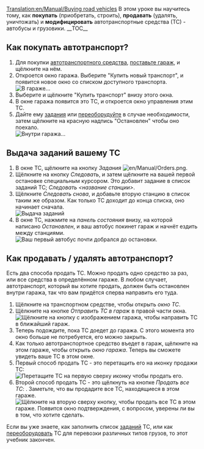 [[Translation:en/Manual/Buying road vehicles]]
{{ru/Необходимо сделать|поменять картинки}}
{{ru/Manual/Учебник}}
В этом уроке вы научитесь тому, как '''покупать''' (приобретать, строить), '''продавать''' (удалять, уничтожать) и '''модифицировать''' автотранспортные средства (ТС) - автобусы и грузовики.
__TOC__ 
==Как покупать автотранспорт?==

# Для покупки [[ru/Manual/Автотранспорт|автотранспортного средства]], [[ru/Manual/Строительство гаражей|поставьте гараж]], и щёлкните на нём.
# Откроется окно гаража. Выберите "Купить новый транспорт", и появится новое окно со списком доступного транспорта.<br/>[[File:en/Manual/Tutorial bus 5.png|frame|none|В гараже...]]
# Выберите и щёлкните "Купить транспорт" внизу этого окна.
# В окне гаража появится это ТС, и откроется окно управления этим ТС.
# Дайте ему [[ru/Manual/Задания|задания]] или [[ru/Manual/Переоборудование|переоборудуйте]] в случае необходимости, затем щёлкните на красную надпись "Остановлен" чтобы оно поехало.<br/>[[File:en/Manual/Stopped bus.png|frame|none|Внутри гаража...]]

==Выдача заданий вашему ТС==
#В окне ТС, щёлкните на кнопку ''Задания'' [[File:en/Manual/Orders.png]]. 
#Щёлкните на кнопку ''Следовать'', и затем щёлкните на вашей первой остановке специальным курсором. Это добавит задание в список заданий ТС; ''Следовать <название станции>''. 
#Щёлкните ''Следовать снова'', и добавьте вторую станцию в список таким же образом. Как только ТС доходит до конца списка, оно начинает сначала.<br/>[[File:en/Manual/Tutorial bus 6.png|frame|none|Выдача заданий]]
#В окне ТС, нажмите на ''панель состояния'' внизу, на которой написано ''Остановлен'', и ваш автобус покинет гараж и начнёт ездить между станциями.<br/>[[File:en/Manual/Tutorial bus 7.png|frame|none|Ваш первый автобус почти добрался до остановки.]]

==Как продавать / удалять автотранспорт?==
Есть два способа продать ТС. Можно продать одно средство за раз, или все средства в определённом гараже. В любом случает, автотранспорт, который вы хотите продать, должен быть остановлен внутри гаража, так что вам придётся сперва направить его туда.

# Щёлкните на транспортном средстве, чтобы открыть ''окно ТС''.
# Щёлкните на кнопке ''Отправить ТС в гараж'' в правой части окна.<br/>[[File:en/Manual/Buying-road-vehicles-6.png|none|frame|Щёлкните на кнопку с изображением гаража, чтобы направить ТС в ближайший гараж.]]
# Теперь подождите, пока ТС доедет до гаража. С этого момента это окно больше не потребуется, его можно закрыть.
# Как только автотранспортное средство въедет в гараж, щёлкните на этом гараже, чтобы открыть ''окно гаража''. Теперь вы сможете увидеть ваше ТС в этом окне.
# Первый способ продать ТС - это перетащить его на иконку продажи ТС:<br/>[[File:en/Manual/Buying-road-vehicles-7.png|none|frame|Перетащите ТС на первую сверху иконку чтобы продать его.]]
# Второй способ продать ТС - это щёлкнуть на кнопке ''Продать все ТС'': . Заметьте, что вы продадите все ТС, находящиеся в этом гараже.<br/>[[File:en/Manual/Buying-road-vehicles-8.png|none|frame|Щёлкните на вторую сверху кнопку, чтобы продать все ТС в этом гараже. Появится окно подтверждения, с вопросом, уверены ли вы в том, что хотите сделать.]]

Если вы уже знаете, как заполнить список [[ru/Manual/Задания|заданий]] ТС, или как [[ru/Manual/Переоборудование|переоборудовать]] ТС для перевозки различных типов грузов, то этот учебник закончен.